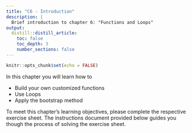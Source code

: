 ```yaml
---
title: "C6 - Introduction"
description: |
  Brief introduction to chapter 6: "Functions and Loops" 
output:
  distill::distill_article:
    toc: false
    toc_depth: 3
    number_sections: false
---
```


```r
knitr::opts_chunk$set(echo = FALSE)
```

In this chapter you will learn how to 

* Build your own customized functions 
* Use Loops 
* Apply the bootstrap method 

To meet this chapter's learning objectives, please complete the respective exercise sheet. The instructions document provided below guides you though the process of solving the exercise sheet. 


